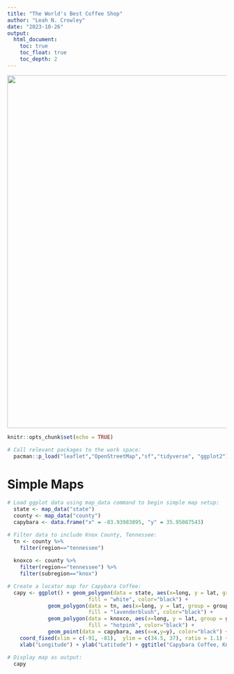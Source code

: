 ```yaml
---
title: "The World's Best Coffee Shop"
author: "Leah N. Crowley"
date: "2023-10-26"
output:
  html_document:
    toc: true
    toc_float: true
    toc_depth: 2
---
```


![](2021-09-29.jpg){width="809"}

```r
knitr::opts_chunk$set(echo = TRUE)

# Call relevant packages to the work space: 
  pacman::p_load("leaflet","OpenStreetMap","sf","tidyverse", "ggplot2") 

```

# Simple Maps

```r

# Load ggplot data using map_data command to begin simple map setup:
  state <- map_data("state")
  county <- map_data("county")
  capybara <- data.frame("x" = -83.93983895, "y" = 35.95087543)

# Filter data to include Knox County, Tennessee:
  tn <- county %>% 
    filter(region=="tennessee")
  
  knoxco <- county %>% 
    filter(region=="tennessee") %>% 
    filter(subregion=="knox")

# Create a locator map for Capybara Coffee:
  capy <- ggplot() + geom_polygon(data = state, aes(x=long, y = lat, group = group),
                          fill = "white", color="black") + 
             geom_polygon(data = tn, aes(x=long, y = lat, group = group),
                          fill = "lavenderblush", color="black") + 
             geom_polygon(data = knoxco, aes(x=long, y = lat, group = group),
                          fill = "hotpink", color="black") + 
             geom_point(data = capybara, aes(x=x,y=y), color="black") +
    coord_fixed(xlim = c(-91, -81),  ylim = c(34.5, 37), ratio = 1.1) + 
    xlab("Longitude") + ylab("Latitude") + ggtitle("Capybara Coffee, Knox County, TN")

# Display map as output: 
  capy
  
```
